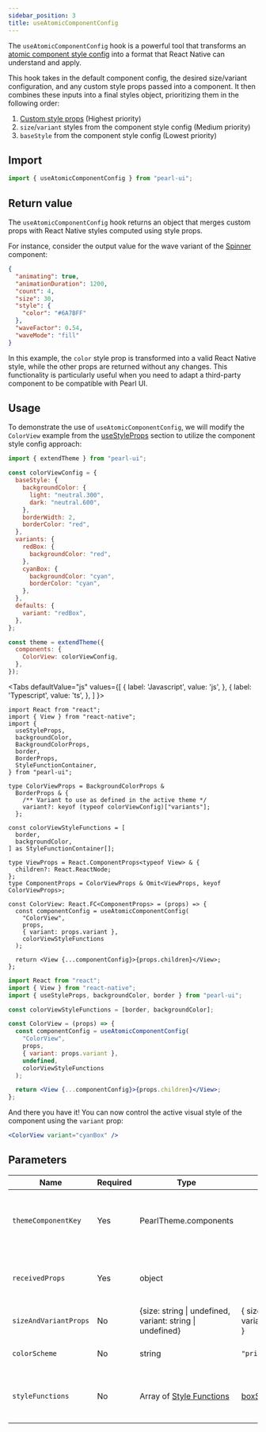 ```yaml
---
sidebar_position: 3
title: useAtomicComponentConfig
---
```


The `useAtomicComponentConfig` hook is a powerful tool that transforms an [atomic component style config](../../overview/theming/customize-theme#component-style-config) into a format that React Native can understand and apply.

This hook takes in the default component config, the desired size/variant configuration, and any custom style props passed into a component. It then combines these inputs into a final styles object, prioritizing them in the following order:

1. [Custom style props](../../overview/core-features/style-props) (Highest priority)
2. `size`/`variant` styles from the component style config (Medium priority)
3. `baseStyle` from the component style config (Lowest priority)

## Import

```js
import { useAtomicComponentConfig } from "pearl-ui";
```

## Return value

The `useAtomicComponentConfig` hook returns an object that merges custom props with React Native styles computed using style props.

For instance, consider the output value for the wave variant of the [Spinner](../../components/feedback/Spinner) component:

```json
{
  "animating": true,
  "animationDuration": 1200,
  "count": 4,
  "size": 30,
  "style": {
    "color": "#6A7BFF"
  },
  "waveFactor": 0.54,
  "waveMode": "fill"
}
```

In this example, the `color` style prop is transformed into a valid React Native style, while the other props are returned without any changes. This functionality is particularly useful when you need to adapt a third-party component to be compatible with Pearl UI.

## Usage

To demonstrate the use of `useAtomicComponentConfig`, we will modify the `ColorView` example from the [useStyleProps](./useStyleProps#usage) section to utilize the component style config approach:

```js
import { extendTheme } from "pearl-ui";

const colorViewConfig = {
  baseStyle: {
    backgroundColor: {
      light: "neutral.300",
      dark: "neutral.600",
    },
    borderWidth: 2,
    borderColor: "red",
  },
  variants: {
    redBox: {
      backgroundColor: "red",
    },
    cyanBox: {
      backgroundColor: "cyan",
      borderColor: "cyan",
    },
  },
  defaults: {
    variant: "redBox",
  },
};

const theme = extendTheme({
  components: {
    ColorView: colorViewConfig,
  },
});
```


<Tabs
  defaultValue="js"
  values={[
    { label: 'Javascript', value: 'js', },
    { label: 'Typescript', value: 'ts', },
  ]
}>
<TabItem value="ts">

```tsx title="ColorView.tsx"
import React from "react";
import { View } from "react-native";
import {
  useStyleProps,
  backgroundColor,
  BackgroundColorProps,
  border,
  BorderProps,
  StyleFunctionContainer,
} from "pearl-ui";

type ColorViewProps = BackgroundColorProps &
  BorderProps & {
    /** Variant to use as defined in the active theme */
    variant?: keyof (typeof colorViewConfig)["variants"];
  };

const colorViewStyleFunctions = [
  border,
  backgroundColor,
] as StyleFunctionContainer[];

type ViewProps = React.ComponentProps<typeof View> & {
  children?: React.ReactNode;
};
type ComponentProps = ColorViewProps & Omit<ViewProps, keyof ColorViewProps>;

const ColorView: React.FC<ComponentProps> = (props) => {
  const componentConfig = useAtomicComponentConfig(
    "ColorView",
    props,
    { variant: props.variant },
    colorViewStyleFunctions
  );

  return <View {...componentConfig}>{props.children}</View>;
};
```

</TabItem>

<TabItem value="js">

```jsx title="ColorViewComponent.jsx"
import React from "react";
import { View } from "react-native";
import { useStyleProps, backgroundColor, border } from "pearl-ui";

const colorViewStyleFunctions = [border, backgroundColor];

const ColorView = (props) => {
  const componentConfig = useAtomicComponentConfig(
    "ColorView",
    props,
    { variant: props.variant },
    undefined,
    colorViewStyleFunctions
  );

  return <View {...componentConfig}>{props.children}</View>;
};
```

</TabItem>
</Tabs>

And there you have it! You can now control the active visual style of the component using the `variant` prop:

```jsx
<ColorView variant="cyanBox" />
```

## Parameters

| Name                  | Required | Type                                                             | Default                                                            | Description                                                                                               |
| --------------------- | -------- | ---------------------------------------------------------------- | ------------------------------------------------------------------ | --------------------------------------------------------------------------------------------------------- |
| `themeComponentKey`   | Yes      | <t>PearlTheme.components</t>                                     |                                                                    | Identifies the component in theme.components whose configuration is to be used                            |
| `receivedProps`       | Yes      | <t>object</t>                                                    |                                                                    | The raw props passed to the component where the hook is being used                                        |
| `sizeAndVariantProps` | No       | <t>{size: string \| undefined, variant: string \| undefined}</t> | { size: undefined, variant: undefined }                            | Specifies custom size and variant configuration                                                           |
| `colorScheme`         | No       | <t>string</t>                                                    | `"primary"`                                                        | Defines the active color scheme of the component                                                          |
| `styleFunctions`      | No       | <t>Array of [Style Functions](../others/style-functions)</t>     | [boxStyleFunctions](../others/style-functions#box-style-functions) | Specifies the list of [style functions](../others/style-functions) for computing the received style props |
